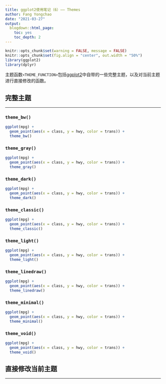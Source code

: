 ```yaml
---
title: ggplot2使用笔记（6）—— Themes
author: Fang Yongchao
date: "2021-03-27"
output:
  blogdown::html_page:
    toc: yes
    toc_depth: 2
---
```


```r
knitr::opts_chunk$set(warning = FALSE, message = FALSE)
knitr::opts_chunk$set(fig.align = "center", out.width = "50%")
library(ggplot2)
library(dplyr)
```


主题函数` <THEME_FUNCTION>`包括[ggplot2](https://ggplot2.tidyverse.org/)中自带的一些完整主题，以及对当前主题进行直接修改的函数。

## 完整主题

--------------------------

### `theme_bw()`

```r
ggplot(mpg) + 
  geom_point(aes(x = class, y = hwy, color = trans)) +
  theme_bw()
```

### `theme_gray()`

```r
ggplot(mpg) + 
  geom_point(aes(x = class, y = hwy, color = trans)) +
  theme_gray()
```

### `theme_dark()`

```r
ggplot(mpg) + 
  geom_point(aes(x = class, y = hwy, color = trans)) +
  theme_dark()
```

### `theme_classic()`

```r
ggplot(mpg) + 
  geom_point(aes(x = class, y = hwy, color = trans)) +
  theme_classic()
```

### `theme_light()`

```r
ggplot(mpg) + 
  geom_point(aes(x = class, y = hwy, color = trans)) +
  theme_light()
```

### `theme_linedraw()`

```r
ggplot(mpg) + 
  geom_point(aes(x = class, y = hwy, color = trans)) +
  theme_linedraw()
```

### `theme_minimal()`

```r
ggplot(mpg) + 
  geom_point(aes(x = class, y = hwy, color = trans)) +
  theme_minimal()
```

### `theme_void()`

```r
ggplot(mpg) + 
  geom_point(aes(x = class, y = hwy, color = trans)) +
  theme_void()
```

## 直接修改当前主题

--------------------------
